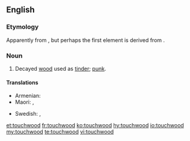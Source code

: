 ==English==

===Etymology===
Apparently from {{compound|touch|wood|lang=en}}, but perhaps the first element is derived from {{m|en|torch}}.

===Noun===
{{en-noun|-}}

# Decayed [[wood]] used as [[tinder]]; [[punk]].

====Translations====
{{trans-top|dry material used for fire lighting}}
* Armenian: {{t|hy|[[փտած]] [[փայտ]]|sc=Armn}}
* Maori: {{t|mi|pangē}}, {{t|mi|pangi}}
{{trans-mid}}
* Swedish: {{t+|sv|fnöske|n}}, {{t|sv|tändved|c}}
{{trans-bottom}}

[[et:touchwood]]
[[fr:touchwood]]
[[ko:touchwood]]
[[hy:touchwood]]
[[io:touchwood]]
[[my:touchwood]]
[[te:touchwood]]
[[vi:touchwood]]